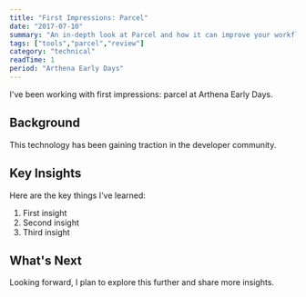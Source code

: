 ```yaml
---
title: "First Impressions: Parcel"
date: "2017-07-10"
summary: "An in-depth look at Parcel and how it can improve your workflow."
tags: ["tools","parcel","review"]
category: "technical"
readTime: 1
period: "Arthena Early Days"
---
```


I've been working with first impressions: parcel at Arthena Early Days.

## Background

This technology has been gaining traction in the developer community.

## Key Insights

Here are the key things I've learned:

1. First insight
2. Second insight
3. Third insight

## What's Next

Looking forward, I plan to explore this further and share more insights.


